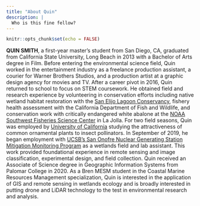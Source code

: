 ```yaml
---
title: "About Quin"
description: |
  Who is this fine fellow?
---
```


```r
knitr::opts_chunk$set(echo = FALSE)
```

**QUIN SMITH**, a first-year master’s student from San Diego, CA, graduated from California State University, Long Beach in 2013 with a Bachelor of Arts degree in Film.  Before entering the environmental science field, Quin worked in the entertainment industry as a freelance production assistant, a courier for Warner Brothers Studios, and a production artist at a graphic design agency for movies and TV.  After a career pivot in 2016, Quin returned to school to focus on STEM coursework. He obtained field and research experience by volunteering in conservation efforts including native wetland habitat restoration with the [San Elijo Lagoon Conservancy](https://thenaturecollective.org/), fishery health assessment with the California Department of Fish and Wildlife, and conservation work with critically endangered white abalone at the [NOAA Southwest Fisheries Science Center](https://www.fisheries.noaa.gov/about/southwest-fisheries-science-center) in La Jolla.  For two field seasons, Quin was employed by [University of California](http://cesandiego.ucanr.edu/) studying the attractiveness of common ornamental plants to insect pollinators.  In September of 2019, he began employment with [UCSB’s San Onofre Nuclear Generating Station Mitigation Monitoring Program](https://marinemitigation.msi.ucsb.edu/) as a wetlands field and lab assistant.  This work provided foundational experience in remote sensing and image classification, experimental design, and field collection.  Quin received an Associate of Science degree in Geographic Information Systems from Palomar College in 2020.  As a Bren MESM student in the Coastal Marine Resources Management specialization, Quin is interested in the application of GIS and remote sensing in wetlands ecology and is broadly interested in putting drone and LiDAR technology to the test in environmental research and analysis.






